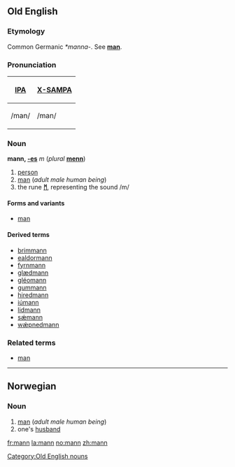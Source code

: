 {{See|Mann}}
==Old English==
===Etymology===
Common Germanic ''*manna-''.  See '''[[man]]'''.

===Pronunciation===
{| border=1 cellpadding=5
! [[w:International Phonetic Alphabet|IPA]] !! [[w:X-SAMPA|X-SAMPA]]
|-
| /man/ || /man/
|}

===Noun===
'''mann, [[Wiktionary Appendix:Old English athematic noun declension|-es]]''' ''m'' (''plural'' '''[[menn]]''')

#[[person]]
#[[man]] (''adult male human being'')
#the rune '''[[ᛗ]]''', representing the sound /m/

====Forms and variants====
*[[man]]

====Derived terms====
*[[brimmann]]
*[[ealdormann]]
*[[fyrnmann]]
*[[glædmann]]
*[[gleomann|gléomann]]
*[[gummann]]
*[[hiredmann]]
*[[iumann|iúmann]]
*[[lidmann]]
*[[sæmann|sǽmann]]
*[[wæpnedmann|wǽpnedmann]]

===Related terms===
*[[man#Old English|man]]<!-- — "[some]one"-->

[[Category:Old English nouns]]

----
==Norwegian==
===Noun===
{{no-noun-irreg|m|[[mannen]]|[[menn]]|[[mennene]]}}

#[[man]] (''adult male human being'')
#one's [[husband]]

[[fr:mann]]
[[la:mann]]
[[no:mann]]
[[zh:mann]]